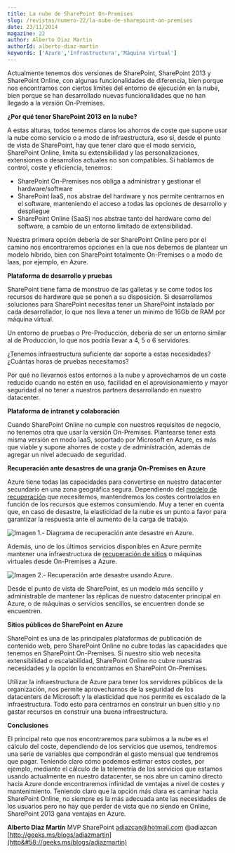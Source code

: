 ```yaml
---
title: La nube de SharePoint On-Premises
slug: /revistas/numero-22/la-nube-de-sharepoint-on-premises
date: 23/11/2014
magazine: 22
author: Alberto Diaz Martin
authorId: alberto-diaz-martin
keywords: ['Azure','Infrastructura','Máquina Virtual']
---
```



<ArticleHeader frontmatter={props.pageContext.frontmatter} />



​Actualmente tenemos dos versiones de SharePoint, SharePoint 2013 y SharePoint Online, con algunas funcionalidades de diferencia, bien porque nos encontramos con ciertos límites del entorno de ejecución en la nube, bien porque se han desarrollado nuevas funcionalidades que no han llegado a la versión On-Premises.

**¿Por qué tener SharePoint 2013 en la nube?**

A estas alturas, todos tenemos claros los ahorros de coste que supone usar la nube como servicio o a modo de infraestructura, eso sí, desde el punto de vista de SharePoint, hay que tener claro que el modo servicio, SharePoint Online, limita su extensibilidad y las personalizaciones, extensiones o desarrollos actuales no son compatibles. Si hablamos de control, coste y eficiencia, tenemos:

- SharePoint On-Premises nos obliga a administrar y gestionar el hardware/software
- SharePoint IaaS, nos abstrae del hardware y nos permite centrarnos en el software, manteniendo el acceso a todas las opciones de desarrollo y despliegue
- SharePoint Online (SaaS) nos abstrae tanto del hardware como del software, a cambio de un entorno limitado de extensibilidad.


Nuestra primera opción debería de ser SharePoint Online pero por el camino nos encontraremos opciones en la que nos debemos de plantear un modelo híbrido, bien con SharePoint totalmente On-Premises o a modo de Iaas, por ejemplo, en Azure.

**Plataforma de desarrollo y pruebas**

SharePoint tiene fama de monstruo de las galletas y se come todos los recursos de hardware que se ponen a su disposición. Si desarrollamos soluciones para SharePoint necesitas tener un SharePoint instalado por cada desarrollador, lo que nos lleva a tener un mínimo de 16Gb de RAM por máquina virtual.

Un entorno de pruebas o Pre-Producción, debería de ser un entorno similar al de Producción, lo que nos podría llevar a 4, 5 o 6 servidores.

¿Tenemos infraestructura suficiente dar soporte a estas necesidades? ¿Cuántas horas de pruebas necesitamos?

Por qué no llevarnos estos entornos a la nube y aprovecharnos de un coste reducido cuando no estén en uso, facilidad en el aprovisionamiento y mayor seguridad al no tener a nuestros partners desarrollando en nuestro datacenter.

**Plataforma de intranet y colaboración**

Cuando SharePoint Online no cumple con nuestros requisitos de negocio, no tenemos otra que usar la versión On-Premises. Plantearse tener esta misma versión en modo IaaS, soportado por Microsoft en Azure, es más que viable y supone ahorres de coste y de administración, además de agregar un nivel adecuado de seguridad.

**Recuperación ante desastres de una granja On-Premises en Azure**

Azure tiene todas las capacidades para convertirse en nuestro datacenter secundario en una zona geográfica segura. Dependiendo del [modelo de recuperación](http&#58;//technet.microsoft.com/en-us/library/ff628971%28v=office.15%29.aspx) que necesitemos, mantendremos los costes controlados en función de los recursos que estemos consumiendo. Muy a tener en cuenta que, en caso de desastre, la elasticidad de la nube es un punto a favor para garantizar la respuesta ante el aumento de la carga de trabajo.

![Imagen 1.- Diagrama de recuperación ante desastre en Azure.](../../../images/numero22/la-nube-de-sharepoint-on-premises/image001.png)

Además, uno de los últimos servicios disponibles en Azure permite mantener una infraestructura de [recuperación de sitios](http&#58;//azure.microsoft.com/es-es/services/site-recovery/) o máquinas virtuales desde On-Premises a Azure.

![Imagen 2.- Recuperación ante desastre usando Azure.](../../../images/numero22/la-nube-de-sharepoint-on-premises/image002.jpg)

Desde el punto de vista de SharePoint, es un modelo más sencillo y administrable de mantener las réplicas de nuestro datacenter principal en Azure, o de máquinas o servicios sencillos, se encuentren donde se encuentren.

**Sitios públicos de SharePoint en Azure**

SharePoint es una de las principales plataformas de publicación de contenido web, pero SharePoint Online no cubre todas las capacidades que tenemos en SharePoint On-Premises. Si nuestro sitio web necesita extensibilidad o escalabilidad, SharePoint Online no cubre nuestras necesidades y la opción la encontramos en SharePoint On-Premises.

Utilizar la infraestructura de Azure para tener los servidores públicos de la organización, nos permite aprovecharnos de la seguridad de los datacenters de Microsoft y la elasticidad que nos permite es escalado de la infraestructura. Todo esto para centrarnos en construir un buen sitio y no gastar recursos en construir una buena infraestructura.

**Conclusiones**

El principal reto que nos encontraremos para subirnos a la nube es el cálculo del coste, dependiendo de los servicios que usemos, tendremos una serie de variables que compondrán el gasto mensual que tendremos que pagar. Teniendo claro cómo podemos estimar estos costes, por ejemplo, mediante el cálculo de la telemetría de los servicios que estamos usando actualmente en nuestro datacenter, se nos abre un camino directo hacia Azure donde encontraremos infinidad de ventajas a nivel de costes y mantenimiento. Teniendo claro que la opción más clara es caminar hacia SharePoint Online, no siempre es la más adecuada ante las necesidades de los usuarios pero no hay que perder de vista que no siendo en Online, SharePoint 2013 gana ventajas en Azure.



**Alberto Diaz Martin**
 MVP SharePoint
 [adiazcan@hotmail.com](mailto&#58;adiazcan@hotmail.com) 
 @adiazcan 
 [http://geeks.ms/blogs/adiazmartin](http&#58;//geeks.ms/blogs/adiazmartin)

